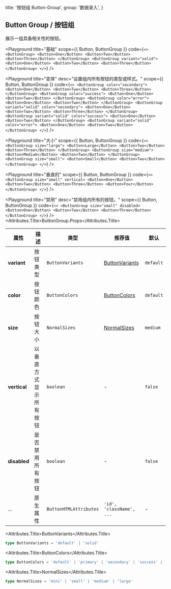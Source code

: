 
  title: '按钮组 Button-Group',
  group: '数据录入',
}

## Button Group / 按钮组

展示一组具备相关性的按钮。

<Playground
  title="基础"
  scope={{ Button, ButtonGroup }}
  code={`
    <>
      <ButtonGroup>
        <Button>One</Button>
        <Button>Two</Button>
        <Button>Three</Button>
      </ButtonGroup>
      <ButtonGroup variant="solid">
        <Button>One</Button>
        <Button>Two</Button>
        <Button>Three</Button>
      </ButtonGroup>
    </>
  `}
/>

<Playground
  title="变体"
  desc="设置组内所有按钮的类型或样式。"
  scope={{ Button, ButtonGroup }}
  code={`
<>
  <ButtonGroup color="secondary">
    <Button>One</Button>
    <Button>Two</Button>
    <Button>Three</Button>
  </ButtonGroup>
  <ButtonGroup color="success">
    <Button>One</Button>
    <Button>Two</Button>
  </ButtonGroup>
  <ButtonGroup color="error">
    <Button>One</Button>
    <Button>Two</Button>
  </ButtonGroup>
  <ButtonGroup variant="solid" color="secondary">
    <Button>One</Button>
    <Button>Two</Button>
    <Button>Three</Button>
  </ButtonGroup>
  <ButtonGroup variant="solid" color="success">
    <Button>One</Button>
    <Button>Two</Button>
  </ButtonGroup>
  <ButtonGroup variant="solid" color="error">
    <Button>One</Button>
    <Button>Two</Button>
  </ButtonGroup>
</>
`}
/>

<Playground
  title="大小"
  scope={{ Button, ButtonGroup }}
  code={`
<>
  <ButtonGroup size="large">
    <Button>Large</Button>
    <Button>Two</Button>
    <Button>Three</Button>
  </ButtonGroup>
  <ButtonGroup size="medium">
    <Button>Medium</Button>
    <Button>Two</Button>
  </ButtonGroup>
  <ButtonGroup size="small">
    <Button>Small</Button>
    <Button>Two</Button>
  </ButtonGroup>
</>
`}
/>

<Playground
  title="垂直的"
  scope={{ Button, ButtonGroup }}
  code={`
<>
  <ButtonGroup size="small" vertical>
    <Button>One</Button>
    <Button>Two</Button>
    <Button>Three</Button>
    <Button>Four</Button>
  </ButtonGroup>
</>
`}
/>

<Playground
  title="禁用"
  desc="禁用组内所有的按钮。"
  scope={{ Button, ButtonGroup }}
  code={`
<>
  <ButtonGroup size="small" disabled>
    <Button>One</Button>
    <Button>Two</Button>
    <Button>Three</Button>
  </ButtonGroup>
</>
`} />
<Attributes edit="/pages/zh-cn/components/button-group.mdx">
<Attributes.Title>ButtonGroup.Props</Attributes.Title>

| 属性         | 描述                   | 类型                   | 推荐值                            | 默认      |
| ------------ | ---------------------- | ---------------------- | --------------------------------- | --------- |
| **variant**  | 按钮类型               | `ButtonVariants`       | [ButtonVariants](#buttonVariants) | `default` |
| **color**    | 按钮颜色               | `ButtonColors`         | [ButtonColors](#buttontypes)      | `default` |
| **size**     | 按钮大小               | `NormalSizes`          | [NormalSizes](#normalsizes)       | `medium`  |
| **vertical** | 以垂直方式显示所有按钮 | `boolean`              | -                                 | `false`   |
| **disabled** | 是否禁用所有按钮       | `boolean`              | -                                 | `false`   |
| ...          | 原生属性               | `ButtonHTMLAttributes` | `'id', 'className', ...`          | -         |

<Attributes.Title>ButtonVariants</Attributes.Title>

```ts
type ButtonVariants = 'default' | 'solid'
```

<Attributes.Title>ButtonColors</Attributes.Title>

```ts
type ButtonColors = 'default' | 'primary' | 'secondary' | 'success' | 'warning' | 'error'
```

<Attributes.Title>NormalSizes</Attributes.Title>

```ts
type NormalSizes = 'mini' | 'small' | 'medium' | 'large'
```

</Attributes>

